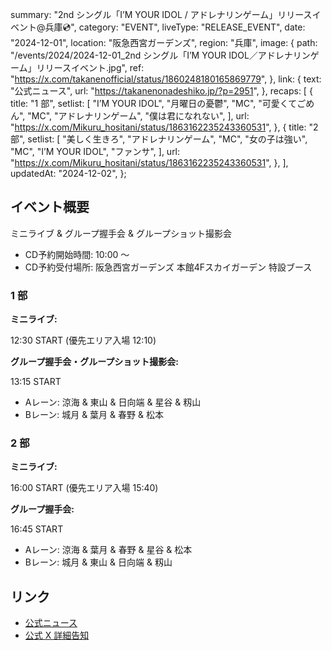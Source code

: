   summary: "2nd シングル「I’M YOUR IDOL / アドレナリンゲーム」リリースイベント@兵庫💿",
  category: "EVENT",
  liveType: "RELEASE_EVENT",
  date: "2024-12-01",
  location: "阪急西宮ガーデンズ",
  region: "兵庫",
  image: {
    path: "/events/2024/2024-12-01_2nd シングル「I’M YOUR IDOL／アドレナリンゲーム」リリースイベント.jpg",
    ref: "https://x.com/takanenofficial/status/1860248180165869779",
  },
  link: {
    text: "公式ニュース",
    url: "https://takanenonadeshiko.jp/?p=2951",
  },
  recaps: [
    {
      title: "1 部",
      setlist: [
        "I’M YOUR IDOL",
        "月曜日の憂鬱",
        "MC",
        "可愛くてごめん",
        "MC",
        "アドレナリンゲーム",
        "僕は君になれない",
      ],
      url: "https://x.com/Mikuru_hositani/status/1863162235243360531",
    },
    {
      title: "2 部",
      setlist: [
        "美しく生きろ",
        "アドレナリンゲーム",
        "MC",
        "女の子は強い",
        "MC",
        "I’M YOUR IDOL",
        "ファンサ",
      ],
      url: "https://x.com/Mikuru_hositani/status/1863162235243360531",
    },
  ],
  updatedAt: "2024-12-02",
};

## イベント概要

ミニライブ & グループ握手会 & グループショット撮影会

- CD予約開始時間: 10:00 〜
- CD予約受付場所: 阪急西宮ガーデンズ 本館4Fスカイガーデン 特設ブース

### 1 部

**ミニライブ:**

12:30 START (優先エリア入場 12:10)

**グループ握手会・グループショット撮影会:**

13:15 START

- Aレーン: 涼海 & 東山 & 日向端 & 星谷 & 籾山
- Bレーン: 城月 & 葉月 & 春野 & 松本

### 2 部

**ミニライブ:**

16:00 START (優先エリア入場 15:40)

**グループ握手会:**

16:45 START

- Aレーン: 涼海 & 葉月 & 春野 & 星谷 & 松本
- Bレーン: 城月 & 東山 & 日向端 & 籾山

## リンク

- [公式ニュース](https://takanenonadeshiko.jp/?p=2951)
- [公式 X 詳細告知](https://x.com/takanenofficial/status/1860172462383841735)

